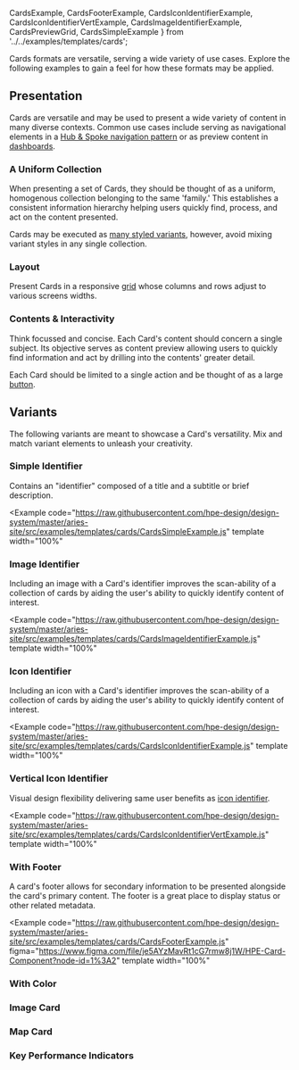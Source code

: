 
  CardsExample, 
  CardsFooterExample,
  CardsIconIdentifierExample, 
  CardsIconIdentifierVertExample,
  CardsImageIdentifierExample, 
  CardsPreviewGrid,
  CardsSimpleExample 
} from '../../examples/templates/cards';

Cards formats are versatile, serving a wide variety of use cases. Explore the 
following examples to gain a feel for how these formats may be applied.

<CardsPreviewGrid />

## Presentation ##
Cards are versatile and may be used to present a wide variety of content in many
diverse contexts. Common use cases include serving as navigational elements in a 
[Hub & Spoke navigation pattern](/templates/hub-and-spoke-navigation) or as 
preview content in [dashboards](/templates/dashboards).

### A Uniform Collection ###
When presenting a set of Cards, they should be thought of as a uniform, 
homogenous collection belonging to the same 'family.' This establishes a consistent 
information hierarchy helping users quickly find, process, and act on the content 
presented.

Cards may be executed as [many styled variants](#variants), however, avoid mixing variant 
styles in any single collection.

### Layout ###
Present Cards in a responsive [grid](/components/grid) whose columns and rows adjust to 
various screens widths.

### Contents & Interactivity ###
Think focussed and concise. Each Card's content should concern a single subject. Its 
objective serves as content preview allowing users to quickly find information and act 
by drilling into the contents' greater detail. 

Each Card should be limited to a single action and be thought of as a large [button](/components/button).

## Variants ##
The following variants are meant to showcase a Card's versatility. Mix and match 
variant elements to unleash your creativity.

### Simple Identifier ###
Contains an "identifier" composed of a title and a subtitle or brief description.

<Example
  code="https://raw.githubusercontent.com/hpe-design/design-system/master/aries-site/src/examples/templates/cards/CardsSimpleExample.js"
  template
  width="100%"
>
  <CardsSimpleExample />
</Example>

### Image Identifier ###
Including an image with a Card's identifier improves the scan-ability of a collection 
of cards by aiding the user's ability to quickly identify content of interest.

<Example
  code="https://raw.githubusercontent.com/hpe-design/design-system/master/aries-site/src/examples/templates/cards/CardsImageIdentifierExample.js"
  template
  width="100%"
>
  <CardsImageIdentifierExample />
</Example>

### Icon Identifier ###
Including an icon with a Card's identifier improves the scan-ability of a collection 
of cards by aiding the user's ability to quickly identify content of interest.

<Example
  code="https://raw.githubusercontent.com/hpe-design/design-system/master/aries-site/src/examples/templates/cards/CardsIconIdentifierExample.js"
  template
  width="100%"
>
  <CardsIconIdentifierExample />
</Example>

### Vertical Icon Identifier ###
Visual design flexibility delivering same user benefits as [icon identifier](#icon-identifier).

<Example
  code="https://raw.githubusercontent.com/hpe-design/design-system/master/aries-site/src/examples/templates/cards/CardsIconIdentifierVertExample.js"
  template
  width="100%"
>
  <CardsIconIdentifierVertExample />
</Example>

### With Footer ###
A card's footer allows for secondary information to be presented alongside the card's 
primary content. The footer is a great place to display status or other related metadata.

<Example
  code="https://raw.githubusercontent.com/hpe-design/design-system/master/aries-site/src/examples/templates/cards/CardsFooterExample.js"
  figma="https://www.figma.com/file/je5AYzMavRt1cG7rmw8j1W/HPE-Card-Component?node-id=1%3A2"
  template
  width="100%"
>
  <CardsFooterExample />
</Example>

### With Color ###

### Image Card ###

### Map Card ###

### Key Performance Indicators ###